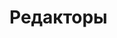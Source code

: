 
<Meta of={DocsStories} />

# Редакторы

<Canvas of={DocsStories.Editors} />

```jsx static
import React from 'react';
import ThumbDownIcon from '@skbkontur/react-icons/ThumbDown';
import ThumbUpIcon from '@skbkontur/react-icons/ThumbUp';
import { Button } from '@skbkontur/react-ui/components/Button';
import { Checkbox } from '@skbkontur/react-ui/components/Checkbox';
import { ComboBox } from '@skbkontur/react-ui/components/ComboBox';
import { DatePicker } from '@skbkontur/react-ui/components/DatePicker';
import { Input } from '@skbkontur/react-ui/components/Input';
import { Link } from '@skbkontur/react-ui/components/Link';
import { RadioGroup } from '@skbkontur/react-ui/components/RadioGroup';
import { Select } from '@skbkontur/react-ui/components/Select';
import { Textarea } from '@skbkontur/react-ui/components/Textarea';
import styled from 'styled-components';

import { createValidator, ValidationContainer, ValidationWrapper } from '../../../../src';
import { Nullable } from '../../../../typings/Types';
import { Form } from '../../../Common/Form';

interface LinkContainerProps {
  error?: boolean;
}

const LinkContainer = styled.span<LinkContainerProps>`
    background-color: ${(props) => (props.error ? '#FDE8E8' : 'transparent')}
    padding: 1px 5px;
    margin: -1px -5px;
`;

export interface ContactInfo {
  name: string;
  email: string;
  phone: string;
  sex: Nullable<'male' | 'female'>;
  city: Nullable<string>;
  confession: Nullable<string>;
  confirmed: boolean;
  about: string;
  born: string;
  clicked: boolean;
}

const validate = createValidator<ContactInfo>((b) => {
  b.prop(
    (x) => x.name,
    (b) => {
      b.invalid((x) => !x, 'Укажите имя', 'submit');
    },
  );
  b.prop(
    (x) => x.email,
    (b) => {
      b.invalid((x) => !x, 'Укажите адрес почты', 'submit');
      b.invalid((x) => !x.includes('@'), 'Неверный адрес почты');
    },
  );
  b.prop(
    (x) => x.phone,
    (b) => {
      b.invalid((x) => !x, 'Укажите телефон', 'submit');
      b.invalid(
        (x) => !/^\+7\s\d{3}\s\d{3}-\d{2}-\d{2}$/.test(x),
        'Неверный адрес почты',
      );
    },
  );
  b.prop(
    (x) => x.sex,
    (b) => {
      b.invalid((x) => !x, 'Укажите пол', 'submit');
    },
  );
  b.prop(
    (x) => x.city,
    (b) => {
      b.invalid((x) => !x, 'Укажите город', 'submit');
    },
  );
  b.prop(
    (x) => x.confession,
    (b) => {
      b.invalid((x) => !x, 'Укажите вероисповедание', 'submit');
    },
  );
  b.prop(
    (x) => x.confirmed,
    (b) => {
      b.invalid((x) => !x, 'Подтвердите', 'submit');
    },
  );
  b.prop(
    (x) => x.clicked,
    (b) => {
      b.invalid((x) => !x, 'Нажмите на ссылку', 'submit');
    },
  );
  b.prop(
    (x) => x.about,
    (b) => {
      b.invalid((x) => !x, 'Укажите информацию', 'submit');
      b.invalid((x) => x.trim().length < 10, 'Минимум 10 символов');
    },
  );
  b.prop(
    (x) => x.born,
    (b) => {
      b.invalid((x) => !x, 'Укажите дату рождения', 'submit');
    },
  );
});

interface EditorsDemoState {
  data: ContactInfo;
}
export default class EditorsDemo extends React.Component {
  public state: EditorsDemoState = {
    data: {
      name: '',
      email: '',
      phone: '',
      sex: null,
      city: null,
      confession: null,
      confirmed: false,
      about: '',
      born: '',
      clicked: false,
    },
  };

  private container: Nullable<ValidationContainer> = null;

  public render() {
    const { data } = this.state;
    const v = validate(data);

    return (
      <Form>
        <ValidationContainer ref={this.refContainer}>
          <Form.Line title="Имя">
            <ValidationWrapper validationInfo={v.getNode((x) => x.name).get()}>
              <Input
                value={data.name}
                onValueChange={(value) => this.handleChange({ name: value })}
              />
            </ValidationWrapper>
          </Form.Line>

          <Form.Line title="Email">
            <ValidationWrapper validationInfo={v.getNode((x) => x.email).get()}>
              <Input
                value={data.email}
                onValueChange={(value) => this.handleChange({ email: value })}
              />
            </ValidationWrapper>
          </Form.Line>

          <Form.Line title="Телефон">
            <ValidationWrapper validationInfo={v.getNode((x) => x.phone).get()}>
              <Input
                mask={'+7 999 999-99-99'}
                value={data.phone}
                onValueChange={(value) => this.handleChange({ phone: value })}
              />
            </ValidationWrapper>
          </Form.Line>

          <Form.Line title="Пол">
            <ValidationWrapper validationInfo={v.getNode((x) => x.sex).get()}>
              <RadioGroup<ContactInfo['sex']>
                value={data.sex}
                onValueChange={(value) => this.handleChange({ sex: value })}
                items={['male', 'female']}
                renderItem={(x) => <span>{x}</span>}
              />
            </ValidationWrapper>
          </Form.Line>

          <Form.Line title="Город">
            <ValidationWrapper validationInfo={v.getNode((x) => x.city).get()}>
              <ComboBox
                valueToString={(x) => x}
                renderValue={(x) => x}
                renderItem={(x) => x}
                itemToValue={(x) => x}
                value={data.city}
                onValueChange={(value) => this.handleChange({ city: value })}
                getItems={async (query) => {
                  const cities = ['City 1', 'City 2', 'City 3'];
                  return query
                    ? cities.filter((x) =>
                        x.toLocaleUpperCase().includes(query.toLocaleUpperCase()),
                      )
                    : cities;
                }}
              />
            </ValidationWrapper>
          </Form.Line>

          <Form.Line title="Вероисповедание">
            <ValidationWrapper validationInfo={v.getNode((x) => x.confession).get()}>
              <Select<ContactInfo['confession'], string>
                renderItem={(x) => x}
                renderValue={(x) => x}
                items={[
                  ['Православие', 'Православие'],
                  ['Католичество', 'Католичество'],
                  ['Мормонизм', 'Мормонизм'],
                ]}
                value={data.confession}
                onValueChange={(value) => this.handleChange({ confession: value })}
              />
            </ValidationWrapper>
          </Form.Line>

          <Form.Line title="Согласен">
            <ValidationWrapper validationInfo={v.getNode((x) => x.confirmed).get()}>
              <Checkbox
                checked={data.confirmed}
                onValueChange={(value) => this.handleChange({ confirmed: value })}
              />
            </ValidationWrapper>
          </Form.Line>

          <Form.Line title="О себе">
            <ValidationWrapper validationInfo={v.getNode((x) => x.about).get()}>
              <Textarea
                placeholder="Введите текст"
                value={data.about}
                onValueChange={(value) => this.handleChange({ about: value })}
              />
            </ValidationWrapper>
          </Form.Line>

          <Form.Line title="Дата рождения">
            <ValidationWrapper validationInfo={v.getNode((x) => x.born).get()}>
              <DatePicker
                value={data.born}
                onValueChange={(value) => this.handleChange({ born: value })}
              />
            </ValidationWrapper>
          </Form.Line>

          <Form.Line title="Ссылка">
            <ValidationWrapper validationInfo={v.getNode((x) => x.clicked).get()}>
              <LinkContainer>
                <Link
                  icon={data.clicked ? <ThumbUpIcon /> : <ThumbDownIcon />}
                  onClick={() => this.handleChange({ clicked: !data.clicked })}
                >
                  Нажми меня
                </Link>
              </LinkContainer>
            </ValidationWrapper>
          </Form.Line>

          <Form.ActionsBar>
            <Button use={'primary'} onClick={this.handleSubmit}>
              Submit
            </Button>
          </Form.ActionsBar>
        </ValidationContainer>
      </Form>
    );
  }

  private handleChange = (data: Partial<ContactInfo>): void => {
    this.setState({ data: { ...this.state.data, ...data } });
  };

  private handleSubmit = async (): Promise<void> => {
    if (!this.container) {
      throw new Error('invalid state');
    }
    if (await this.container.validate()) {
      alert('success');
    }
  };

  private refContainer = (el: Nullable<ValidationContainer>) => (this.container = el);
}
```
